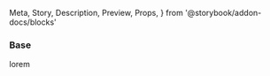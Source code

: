   Meta,
  Story,
  Description,
  Preview,
  Props,
} from '@storybook/addon-docs/blocks'


<Meta title="Page Structure/Forgot Password" />

### Base

<Preview>
  <Story name="Base">
    <span>lorem</span>
  </Story>
</Preview>
